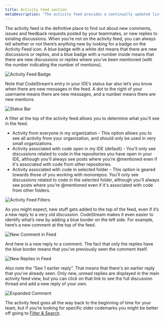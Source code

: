 ```yaml
---
title: Activity feed section
metaDescription: "The activity feed provides a continually updated list of new comments, issues, and feedback requests."
---
```


The activity feed is the definitive place to find out about new comments, issues
and feedback requests posted by your teammates, or new replies to existing
discussions. When you’re not on the activity feed, you can always tell whether
or not there’s anything new by looking for a badge on the Activity Feed icon. A
blue badge with a white dot means that there are new discussions or replies, and
a blue badge with a number inside means that there are new discussions or
replies where you’ve been mentioned (with the number indicating the number of
mentions).

![Activity Feed Badge](../assets/images/ActivityFeedWithBadge3.png)

Note that CodeStream’s entry in your IDE’s status bar also let’s you know when
there are new messages in the feed. A dot to the right of your username means
there are new messages, and a number means there are new mentions.

![Status Bar](../assets/images/StatusBarWithMentions2.png)

A filter at the top of the activity feed allows you to determine what you'll see
in the feed.

* Activity from everyone in my organization - This option allows you to see all
  activity from your organization, and should only be used in very small
  organizations.
* Activity associated with code open in my IDE (default) - You'll only see
  discussions related to code in the repositories you have open in your IDE,
  although you'll always see posts where you're @mentioned even if it's
  associated with code from other repositories.
* Activity associated with code in selected folder - This option is geared
  towards those of you working with monorepos. You'll only see discussions
  related to code in the selected folder, although you'll always see posts
  where you're @mentioned even if it's associated with code from other
  folders.

![Activity Feed Filters](../assets/images/ActivityFeedFilters.png)

As you might expect, new stuff gets added to the top of the feed, even if it’s a
new reply to a very old discussion. CodeStream makes it even easier to identify
what’s new by adding a blue border on the left side. For example, here’s a new
comment at the top of the feed.

![New Comment in Feed](../assets/images/ActivityFeed-NewCodemark.png)

And here is a new reply to a comment. The fact that only the replies have the
blue border means that you’ve previously seen the comment itself.

![New Replies in Feed](../assets/images/ActivityFeed-NewOldReplies.png)

Also note the “See 1 earlier reply”. That means that there's an earlier reply
that you’ve already seen. Only new, unread replies are displayed in the main
activity feed view, but you can click on that link to see the full discussion
thread and add a new reply of your own.

![Expanded Comment](../assets/images/CodemarkViewWithReplies1.png)

The activity feed goes all the way back to the beginning of time for your team,
but if you’re looking for specific older codemarks you might be better off going
to [Filter & Search](/docs/codestream/codestream-ui-overview/filter-search).

